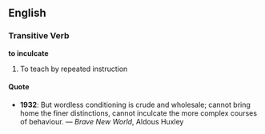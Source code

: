 ==English==

===Transitive Verb===
'''to inculcate'''
#To teach by repeated instruction

====Quote====
*'''1932''': But wordless conditioning is crude and wholesale; cannot bring home the finer distinctions, cannot inculcate the more complex courses of behaviour. &mdash; ''Brave New World'', Aldous Huxley